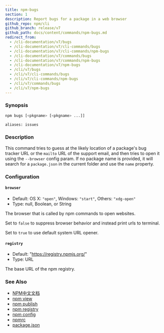 ```yaml
---
title: npm-bugs
section: 1
description: Report bugs for a package in a web browser
github_repo: npm/cli
github_branch: release/v7
github_path: docs/content/commands/npm-bugs.md
redirect_from:
  - /cli-documentation/v7/bugs
  - /cli-documentation/v7/cli-commands/bugs
  - /cli-documentation/v7/cli-commands/npm-bugs
  - /cli-documentation/v7/commands/bugs
  - /cli-documentation/v7/commands/npm-bugs
  - /cli-documentation/v7/npm-bugs
  - /cli/v7/bugs
  - /cli/v7/cli-commands/bugs
  - /cli/v7/cli-commands/npm-bugs
  - /cli/v7/commands/bugs
  - /cli/v7/npm-bugs
---
```


### Synopsis

```bash
npm bugs [<pkgname> [<pkgname> ...]]

aliases: issues
```

### Description

This command tries to guess at the likely location of a package's bug tracker URL or the `mailto` URL of the support email, and then tries to open it using the `--browser` config param. If no package name is provided, it will search for a `package.json` in the current folder and use the `name` property.

### Configuration

#### `browser`

- Default: OS X: `"open"`, Windows: `"start"`, Others: `"xdg-open"`
- Type: null, Boolean, or String

The browser that is called by npm commands to open websites.

Set to `false` to suppress browser behavior and instead print urls to terminal.

Set to `true` to use default system URL opener.

#### `registry`

- Default: "https://registry.npmjs.org/"
- Type: URL

The base URL of the npm registry.

### See Also

- [NPM中文文档](/cli/v7/commands/npm-docs)
- [npm view](/cli/v7/commands/npm-view)
- [npm publish](/cli/v7/commands/npm-publish)
- [npm registry](/cli/v7/using-npm/registry)
- [npm config](/cli/v7/commands/npm-config)
- [npmrc](/cli/v7/configuring-npm/npmrc)
- [package.json](/cli/v7/configuring-npm/package-json)
